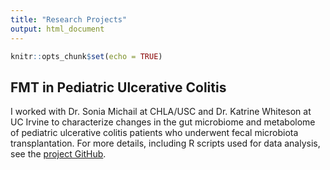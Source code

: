 ```yaml
---
title: "Research Projects"
output: html_document
---
```


```r
knitr::opts_chunk$set(echo = TRUE)
```

## FMT in Pediatric Ulcerative Colitis

I worked with Dr. Sonia Michail at CHLA/USC and Dr. Katrine Whiteson at UC Irvine to characterize changes in the gut microbiome and metabolome of pediatric ulcerative colitis patients who underwent fecal microbiota transplantation. For more details, including R scripts used for data analysis, see the [project GitHub](https://github.com/djnusbaum/UC-FMT-Omics){target="_blank"}.
